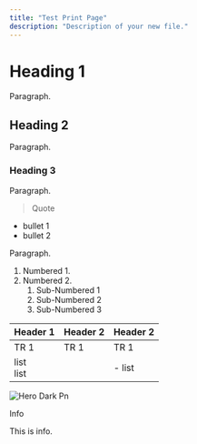```yaml
---
title: "Test Print Page"
description: "Description of your new file."
---
```


# Heading 1

Paragraph.

## Heading 2

Paragraph.

### Heading 3

Paragraph.

> Quote

- bullet 1
- bullet 2

Paragraph.

1. Numbered 1.
2. Numbered 2.
   1. Sub-Numbered 1
   2. Sub-Numbered 2
   3. Sub-Numbered 3

| Header 1       | Header 2 | Header 2 |
| -------------- | -------- | -------- |
| TR 1           | TR 1     | TR 1     |
| list<br />list |          | - list   |

![Hero Dark Pn](/images/hero-dark.png)

<Info>
  Info

  This is info.
</Info>